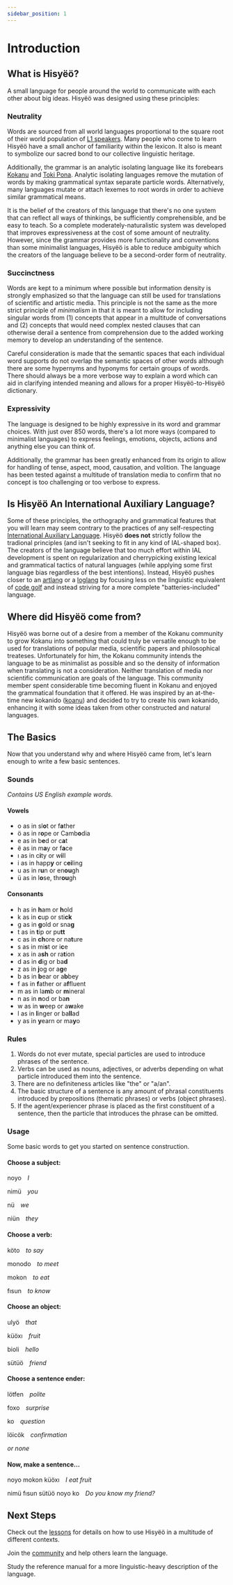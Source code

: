 ```yaml
---
sidebar_position: 1
---
```



# Introduction

## What is Hisyëö?

A small language for people around the world to communicate with each other
about big ideas.  Hisyëö was designed using these principles:

### Neutrality
Words are sourced from all world languages proportional to the square root of
their world population of [L1
speakers](https://en.wikipedia.org/wiki/First_language). Many people who come to
learn Hisyëö have a small anchor of familiarity within the lexicon. It also is
meant to symbolize our sacred bond to our collective linguistic heritage. 

Additionally, the grammar is an analytic isolating language like its forebears
[Kokanu](https://www.kokanu.com/) and [Toki Pona](https://tokipona.org).
Analytic isolating languages remove the mutation of words by making grammatical
syntax separate particle words. Alternatively, many languages mutate or attach
lexemes to root words in order to achieve similar grammatical means.

It is the belief of the creators of this language that there's no one system
that can reflect all ways of thinkings, be sufficiently comprehensible, and be
easy to teach. So a complete moderately-naturalistic system was developed that
improves expressiveness at the cost of some amount of neutrality. However, since
the grammar provides more functionality and conventions than some minimalist
languages, Hisyëö is able to reduce ambiguity which the creators of the language
believe to be a second-order form of neutrality.

### Succinctness
Words are kept to a minimum where possible but information density is strongly
emphasized so that the language can still be used for translations of scientific
and artistic media. This principle is not the same as the more strict principle
of *minimalism* in that it is meant to allow for including singular words from
(1) concepts that appear in a multitude of conversations and (2) concepts that
would need complex nested clauses that can otherwise derail a sentence from
comprehension due to the added working memory to develop an understanding of the
sentence.

Careful consideration is made that the semantic spaces that each individual word
supports do not overlap the semantic spaces of other words although there are
some hypernyms and hyponyms for certain groups of words. There should always be
a more verbose way to explain a word which can aid in clarifying intended
meaning and allows for a proper Hisyëö-to-Hisyëö dictionary.


### Expressivity
The language is designed to be highly expressive in its word and grammar
choices. With just over 850 words, there's a lot more ways (compared to
minimalist languages) to express feelings, emotions, objects, actions and
anything else you can think of.

Additionally, the grammar has been greatly enhanced from its origin to allow for
handling of tense, aspect, mood, causation, and volition. The language has been
tested against a multitude of translation media to confirm that no concept is
too challenging or too verbose to express.

## Is Hisyëö An International Auxiliary Language?

Some of these principles, the orthography and grammatical features that you will
learn may seem contrary to the practices of any self-respecting [International
Auxiliary Language](http://interlanguages.net). Hisyëö **does not** strictly
follow the tradional principles (and isn't seeking to fit in any kind of
IAL-shaped box). The creators of the language believe that too much effort
within IAL development is spent on regularization and cherrypicking existing
lexical and grammatical tactics of natural languages (while applying some first
language bias regardless of the best intentions). Instead, Hisyëö pushes closer
to an [artlang](https://en.wikipedia.org/wiki/Artistic_language) or a
[loglang](https://loglangs.wiki/Portal) by focusing less on the linguistic
equivalent of [code golf](https://en.wikipedia.org/wiki/Code_golf) and instead
striving for a more complete "batteries-included" language.

## Where did Hisyëö come from?

Hisyëö was borne out of a desire from a member of the Kokanu community to grow
Kokanu into something that could truly be versatile enough to be used for
translations of popular media, scientific papers and philosophical treateses.
Unfortunately for him, the Kokanu community intends the language to be as
minimalist as possible and so the density of information when translating is not
a consideration. Neither translation of media nor scientific communication are
goals of the language. This community member spent considerable time becoming
fluent in Kokanu and enjoyed the grammatical foundation that it offered. He was
inspired by an at-the-time new kokanido
([koanu](https://www.parallax.net.nz/x/koanu/)) and decided to try to create his
own kokanido, enhancing it with some ideas taken from other constructed and
natural languages.

## The Basics

Now that you understand why and where Hisyëö came from, let's learn enough to
write a few basic sentences.

### Sounds

*Contains US English example words.*

#### Vowels
- o as in sl**o**t or f**a**ther
- ö as in r**o**pe or Camb**o**dia
- e as in b**e**d or c**a**t
- ë as in m**a**y or f**a**ce
- ı as in c**i**ty or w**i**ll
- i as in happ**y** or c**ei**ling
- u as in r**u**n or en**ou**gh
- ü as in l**o**se, thr**ou**gh

#### Consonants
- h as in **h**am or **h**old
- k as in **c**up or sti**ck**
- g as in **g**old or sna**g**
- t as in **t**ip or pu**tt**
- c as in **ch**ore or na**t**ure
- s as in mi**s**t or i**c**e
- x as in a**sh** or ra**t**ion
- d as in **d**ig or ba**d** 
- z as in **j**og or a**g**e
- b as in **b**ear or a**b**bey
- f as in **f**ather or a**f**fluent
- m as in la**m**b or **m**ineral
- n as in **n**od or ba**n**
- w as in **w**eep or a**w**ake
- l as in **l**inger or ba**ll**ad
- y as in **y**earn or ma**y**o

### Rules

1. Words do not ever mutate, special particles are used to introduce phrases of
   the sentence.
2. Verbs can be used as nouns, adjectives, or adverbs depending on what particle
   introduced them into the sentence. 
3. There are no definiteness articles like "the" or "a/an".
4. The basic structure of a sentence is any amount of phrasal constituents
   introduced by prepositions (thematic phrases) or verbs (object phrases).
5. If the agent/experiencer phrase is placed as the first constituent of a
   sentence, then the particle that introduces the phrase can be omitted.

### Usage

Some basic words to get you started on sentence construction.

#### Choose a subject:
<HisyeoTabs>
   <p>noyo&emsp;<em>I</em></p>
   <p>nimü&emsp;<em>you</em></p>
   <p>nü&emsp;<em>we</em></p>
   <p>niün&emsp;<em>they</em></p>
</HisyeoTabs>

#### Choose a verb:
<HisyeoTabs>
   <p>köto&emsp;<em>to say</em></p>
   <p>monodo&emsp;<em>to meet</em></p>
   <p>mokon&emsp;<em>to eat</em></p>
   <p>fısun&emsp;<em>to know</em></p>
</HisyeoTabs>

#### Choose an object:
<HisyeoTabs>
   <p>ulyö&emsp;<em>that</em></p>
   <p>küöxı&emsp;<em>fruit</em></p>
   <p>bioli&emsp;<em>hello</em></p>
   <p>sütüö&emsp;<em>friend</em></p>
</HisyeoTabs>

#### Choose a sentence ender:
<HisyeoTabs>
   <p>lötfen&emsp;<em>polite</em></p>
   <p>foxo&emsp;<em>surprise</em></p>
   <p>ko&emsp;<em>question</em></p>
   <p>löicök&emsp;<em>confirmation</em></p>
   <p><em>or none</em></p>
</HisyeoTabs>

#### Now, make a sentence...

<HisyeoTabs>
   <p>noyo mokon küöxı&emsp;<em>I eat fruit</em></p>
   <p>nimü fısun sütüö noyo ko&emsp;<em>Do you know my friend?</em></p>
</HisyeoTabs>

## Next Steps

Check out the [lessons](category/lessons) for details on how to use Hisyëö in a
multitude of different contexts.

Join the [community](community) and help others learn the language.

Study the reference manual for a more linguistic-heavy description of the language.

<HisyeoTooltip/>
